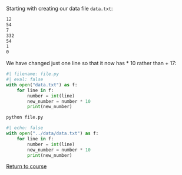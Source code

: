 Starting with creating our data file `data.txt`:

```.txt
12
54
7
332
54
1
0
```

We have changed just one line so that it now has * 10 rather than + 17:

```python
#| filename: file.py
#| eval: false
with open("data.txt") as f:
    for line in f:
        number = int(line)
        new_number = number * 10
        print(new_number)
```

```.bash
python file.py
```

```python
#| echo: false
with open("../data/data.txt") as f:
    for line in f:
        number = int(line)
        new_number = number * 10
        print(new_number)
```

[Return to course](../appendix/appendix_files.qmd#exercise-2)
